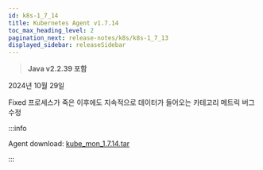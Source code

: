```yaml
---
id: k8s-1_7_14
title: Kubernetes Agent v1.7.14
toc_max_heading_level: 2
pagination_next: release-notes/k8s/k8s-1_7_13
displayed_sidebar: releaseSidebar
---
```


> **Java v2.2.39 포함**

2024년 10월 29일

<Status priority='0'>Fixed</Status> 프로세스가 죽은 이후에도 지속적으로 데이터가 들어오는 카테고리 메트릭 버그 수정

:::info

Agent download: [kube_mon_1.7.14.tar](https://repo.whatap.io/docker/kube_mon_1.7.14.tar)

:::